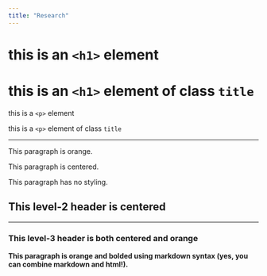 ```yaml
---
title: "Research"
---
```


<h1>this is an `<h1>` element</h1> 

<h1 class="title">this is an `<h1>` element of class `title`</h1>

<p>this is a `<p>` element</p>

<p class="title">this is a `<p>` element of class `title`</p>

--- 

<p class="orange-text">This paragraph is orange.</p>
  
<p class="center-text">This paragraph is centered.</p>
  
<p>This paragraph has no styling.</p>

<h2 class="center-text">This level-2 header is centered</h2>

---
  
<h3 class="center-text orange-text">This level-3 header is both centered and orange</h2>
  
<p class="orange-text">**This paragraph is orange and bolded using markdown syntax (yes, you can combine markdown and html!).**</p>


